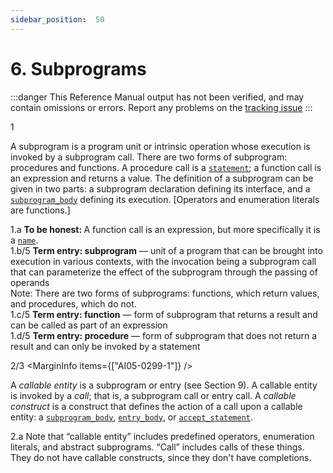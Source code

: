 ```yaml
---
sidebar_position:  50
---
```


# 6. Subprograms

:::danger
This Reference Manual output has not been verified,
and may contain omissions or errors.
Report any problems on the [tracking issue](https://github.com/ada-lang-io/ada-lang-io/issues/20)
:::


<MarginText>1</MarginText>
<p>A subprogram is a program unit or intrinsic operation whose execution is invoked by a subprogram call. There are two forms of subprogram: procedures and functions. A procedure call is a <code><a href="/docs/arm/AA-5/AA-5.1#S0167">statement</a></code>; a function call is an expression and returns a value. The definition of a subprogram can be given in two parts: a subprogram declaration defining its interface, and a <code><a href="/docs/arm/AA-6/AA-6.3#S0216">subprogram_body</a></code> defining its execution. [Operators and enumeration literals are functions.] <br /></p>

<AnnotatedOnly>
<MarginText>1.a</MarginText>
<Admonition type="aarm" aarm="note">
<b>To be honest: </b>A function call is an expression, but more specifically it is a <code><a href="/docs/arm/AA-4/AA-4.1#S0091">name</a></code>. <br />
</Admonition>
</AnnotatedOnly>

<AnnotatedOnly>
<MarginText>1.b/5</MarginText>
<Admonition type="aarm" aarm="note">
<b>Term entry: </b><b>subprogram</b> &mdash; unit of a program that can be brought into execution in various contexts, with the invocation being a subprogram call that can parameterize the effect of the subprogram through the passing of operands<br />Note: There are two forms of subprograms: functions, which return values, and procedures, which do not.<br />
</Admonition>
</AnnotatedOnly>

<AnnotatedOnly>
<MarginText>1.c/5</MarginText>
<Admonition type="aarm" aarm="note">
<b>Term entry: </b><b>function</b> &mdash; form of subprogram that returns a result and can be called as part of an expression<br />
</Admonition>
</AnnotatedOnly>

<AnnotatedOnly>
<MarginText>1.d/5</MarginText>
<Admonition type="aarm" aarm="note">
<b>Term entry: </b><b>procedure</b> &mdash; form of subprogram that does not return a result and can only be invoked by a statement<br />
</Admonition>
</AnnotatedOnly>

<MarginText>2/3</MarginText>
<MarginInfo items={["AI05-0299-1"]} />
<p>A <i>callable entity</i> is a subprogram or entry (see Section 9). A callable entity is invoked by a <i>call</i>; that is, a subprogram call or entry call. A <i>callable construct</i> is a construct that defines the action of a call upon a callable entity: a <code><a href="/docs/arm/AA-6/AA-6.3#S0216">subprogram_body</a></code>, <code><a href="/docs/arm/AA-9/AA-9.5#S0260">entry_body</a></code>, or <code><a href="/docs/arm/AA-9/AA-9.5#S0258">accept_statement</a></code>. <br /></p>

<AnnotatedOnly>
<MarginText>2.a</MarginText>
<Admonition type="aarm" aarm="ramification">
<b></b>Note that &ldquo;callable entity&rdquo; includes predefined operators, enumeration literals, and abstract subprograms. &ldquo;Call&rdquo; includes calls of these things. They do not have callable constructs, since they don't have completions. <br />
</Admonition>
</AnnotatedOnly>

